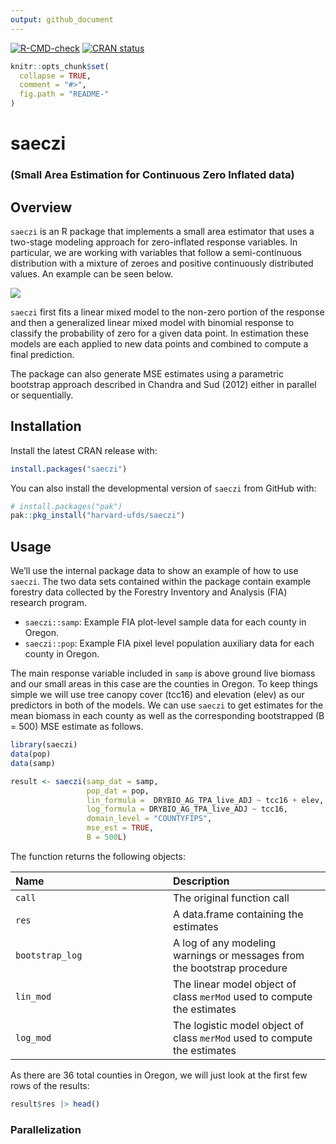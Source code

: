 ```yaml
---
output: github_document
---
```


<!-- README.md is generated from README.Rmd. Please edit that file -->

<!-- badges: start --> [![R-CMD-check](https://github.com/harvard-ufds/saeczi/actions/workflows/R-CMD-check.yaml/badge.svg)](https://github.com/harvard-ufds/saeczi/actions/workflows/R-CMD-check.yaml) [![CRAN status](https://www.r-pkg.org/badges/version/saeczi)](https://CRAN.R-project.org/package=saeczi) <!-- badges: end -->

```r
knitr::opts_chunk$set(
  collapse = TRUE,
  comment = "#>",
  fig.path = "README-"
)
```

# saeczi

### (Small Area Estimation for Continuous Zero Inflated data)

## Overview

`saeczi` is an R package that implements a small area estimator that uses a two-stage modeling approach for zero-inflated response variables. In particular, we are working with variables that follow a semi-continuous distribution with a mixture of zeroes and positive continuously distributed values. An example can be seen below.

![](figs/README-zi-plot-1.png)

`saeczi` first fits a linear mixed model to the non-zero portion of the response and then a generalized linear mixed model with binomial response to classify the probability of zero for a given data point. In estimation these models are each applied to new data points and combined to compute a final prediction.

The package can also generate MSE estimates using a parametric bootstrap approach described in Chandra and Sud (2012) either in parallel or sequentially.

## Installation

Install the latest CRAN release with:

```r
install.packages("saeczi")
```

You can also install the developmental version of `saeczi` from GitHub with:

```r
# install.packages("pak")
pak::pkg_install("harvard-ufds/saeczi")
```

## Usage

We'll use the internal package data to show an example of how to use `saeczi`. The two data sets contained within the package contain example forestry data collected by the Forestry Inventory and Analysis (FIA) research program.

-   `saeczi::samp`: Example FIA plot-level sample data for each county in Oregon.
-   `saeczi::pop`: Example FIA pixel level population auxiliary data for each county in Oregon.

The main response variable included in `samp` is above ground live biomass and our small areas in this case are the counties in Oregon. To keep things simple we will use tree canopy cover (tcc16) and elevation (elev) as our predictors in both of the models. We can use `saeczi` to get estimates for the mean biomass in each county as well as the corresponding bootstrapped (B = 500) MSE estimate as follows.

```r
library(saeczi)
data(pop)
data(samp)

result <- saeczi(samp_dat = samp,
                 pop_dat = pop, 
                 lin_formula =  DRYBIO_AG_TPA_live_ADJ ~ tcc16 + elev,
                 log_formula = DRYBIO_AG_TPA_live_ADJ ~ tcc16,
                 domain_level = "COUNTYFIPS",
                 mse_est = TRUE,
                 B = 500L)
```

The function returns the following objects:

| Name            | Description                                                               |
|:------------------------------------|:------------------------------------|
| `call`          | The original function call                                                |
| `res`           | A data.frame containing the estimates                                     |
| `bootstrap_log` | A log of any modeling warnings or messages from the bootstrap procedure   |
| `lin_mod`       | The linear model object of class `merMod` used to compute the estimates   |
| `log_mod`       | The logistic model object of class `merMod` used to compute the estimates |

As there are 36 total counties in Oregon, we will just look at the first few rows of the results:

```r
result$res |> head()
```

### Parallelization



